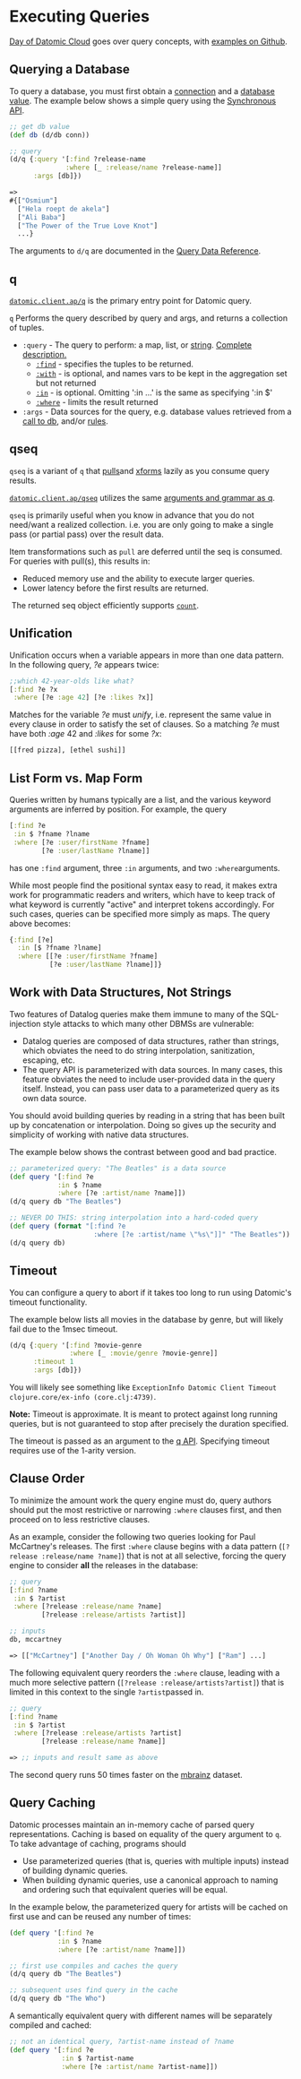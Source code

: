 Executing Queries
=================

[Day of Datomic Cloud](https://www.youtube.com/watch?v=qplsC2Q2xBA&t=8s) goes over query concepts, with [examples on Github](https://github.com/cognitect-labs/day-of-datomic-cloud).

Querying a Database
-------------------

To query a database, you must first obtain a [connection](../client/client-api.html#connection) and a [database value](../whatis/data-model.html#database). The example below shows a simple query using the [Synchronous API](../client/client-api.html#sync).

```clojure
;; get db value
(def db (d/db conn))

;; query
(d/q {:query '[:find ?release-name
              :where [_ :release/name ?release-name]]
      :args [db]})

```



```clojure
=>
#{["Osmium"]
  ["Hela roept de akela"]
  ["Ali Baba"]
  ["The Power of the True Love Knot"]
  ...}
```



The arguments to `d/q` are documented in the [Query Data Reference](query-data-reference.html).





q
-

[`datomic.client.ap/q`](https://docs.datomic.com/client-api/datomic.client.api.html#var-q) is the primary entry point for Datomic query.

`q` Performs the query described by query and args, and returns a collection of tuples.

- `:query` - The query to perform: a map, list, or [string](#work-with-data-structures). [Complete description.](query-data-reference.html)
    - [`:find`](query-data-reference.html#find-specs) - specifies the tuples to be returned.
    - [`:with`](query-data-reference.html#with) - is optional, and names vars to be kept in the aggregation set but not returned
    - [`:in`](query-data-reference.html#inputs) - is optional. Omitting ':in …' is the same as specifying ':in $'
    - [`:where`](query-data-reference.html#where-clauses) - limits the result returned
- `:args` - Data sources for the query, e.g. database values retrieved from a [call to db](#querying-a-database), and/or [rules](query-data-reference.html#rules).





qseq
----

`qseq` is a variant of `q` that [pulls](query-data-reference.html#pull-expressions)and [xforms](query-pull.html#xform-option) lazily as you consume query results.

[`datomic.client.ap/qseq`](https://docs.datomic.com/client-api/datomic.client.api.html#var-qseq) utilizes the same [arguments and grammar as q](query-data-reference.html#arg-grammar).

`qseq` is primarily useful when you know in advance that you do not need/want a realized collection. i.e. you are only going to make a single pass (or partial pass) over the result data.

 Item transformations such as `pull` are deferred until the seq is consumed. For queries with pull(s), this results in: ​

- Reduced memory use and the ability to execute larger queries.
- Lower latency before the first results are returned.

​ The returned seq object efficiently supports [`count`](https://clojure.github.io/clojure/clojure.core-api.html#clojure.core/bounded-count).





Unification
-----------

Unification occurs when a variable appears in more than one data pattern. In the following query, *?e* appears twice:

```clojure
;;which 42-year-olds like what?
[:find ?e ?x
 :where [?e :age 42] [?e :likes ?x]]
```



Matches for the variable *?e* must *unify*, i.e. represent the same value in every clause in order to satisfy the set of clauses. So a matching *?e* must have both *:age* 42 and *:likes* for some *?x*:

```clojure
[[fred pizza], [ethel sushi]]
```







List Form vs. Map Form
----------------------

Queries written by humans typically are a list, and the various keyword arguments are inferred by position. For example, the query

```clojure
[:find ?e
 :in $ ?fname ?lname
 :where [?e :user/firstName ?fname]
        [?e :user/lastName ?lname]]
```



has one `:find` argument, three `:in` arguments, and two `:where`arguments.

While most people find the positional syntax easy to read, it makes extra work for programmatic readers and writers, which have to keep track of what keyword is currently "active" and interpret tokens accordingly. For such cases, queries can be specified more simply as maps. The query above becomes:

```clojure
{:find [?e]
  :in [$ ?fname ?lname]
  :where [[?e :user/firstName ?fname]
          [?e :user/lastName ?lname]]}
```







Work with Data Structures, Not Strings
--------------------------------------

Two features of Datalog queries make them immune to many of the SQL-injection style attacks to which many other DBMSs are vulnerable:

- Datalog queries are composed of data structures, rather than strings, which obviates the need to do string interpolation, sanitization, escaping, etc.
- The query API is parameterized with data sources. In many cases, this feature obviates the need to include user-provided data in the query itself. Instead, you can pass user data to a parameterized query as its own data source.

You should avoid building queries by reading in a string that has been built up by concatenation or interpolation. Doing so gives up the security and simplicity of working with native data structures.

The example below shows the contrast between good and bad practice.

```clojure
;; parameterized query: "The Beatles" is a data source
(def query '[:find ?e
            :in $ ?name
            :where [?e :artist/name ?name]])
(d/q query db "The Beatles")

;; NEVER DO THIS: string interpolation into a hard-coded query
(def query (format "[:find ?e
                     :where [?e :artist/name \"%s\"]]" "The Beatles"))
(d/q query db)
```







Timeout
-------

You can configure a query to abort if it takes too long to run using Datomic's timeout functionality.

The example below lists all movies in the database by genre, but will likely fail due to the 1msec timeout.

```clojure
(d/q {:query '[:find ?movie-genre
               :where [_ :movie/genre ?movie-genre]]
      :timeout 1
      :args [db]})
```



You will likely see something like `ExceptionInfo Datomic Client Timeout  clojure.core/ex-info (core.clj:4739)`.

**Note:** Timeout is approximate. It is meant to protect against long running queries, but is not guaranteed to stop after precisely the duration specified.

The timeout is passed as an argument to the [q API](https://docs.datomic.com/client-api/datomic.client.api.html#var-q). Specifying timeout requires use of the 1-arity version.





Clause Order
------------

To minimize the amount work the query engine must do, query authors should put the most restrictive or narrowing `:where` clauses first, and then proceed on to less restrictive clauses.

As an example, consider the following two queries looking for Paul McCartney's releases. The first `:where` clause begins with a data pattern (`[?release :release/name ?name]`) that is not at all selective, forcing the query engine to consider **all** the releases in the database:

```clojure
;; query
[:find ?name 
 :in $ ?artist
 :where [?release :release/name ?name]
        [?release :release/artists ?artist]]

;; inputs
db, mccartney

```



```clojure
=> [["McCartney"] ["Another Day / Oh Woman Oh Why"] ["Ram"] ...]
```



The following equivalent query reorders the `:where` clause, leading with a much more selective pattern (`[?release :release/artists?artist]`) that is limited in this context to the single `?artist`passed in.

```clojure
;; query
[:find ?name 
 :in $ ?artist
 :where [?release :release/artists ?artist]
        [?release :release/name ?name]]
```



```clojure
=> ;; inputs and result same as above
```



The second query runs 50 times faster on the [mbrainz](https://github.com/Datomic/mbrainz-importer) dataset.





Query Caching
-------------

Datomic processes maintain an in-memory cache of parsed query representations. Caching is based on equality of the query argument to `q`. To take advantage of caching, programs should

- Use parameterized queries (that is, queries with multiple inputs) instead of building dynamic queries.
- When building dynamic queries, use a canonical approach to naming and ordering such that equivalent queries will be equal.

In the example below, the parameterized query for artists will be cached on first use and can be reused any number of times:

```clojure
(def query '[:find ?e
            :in $ ?name
            :where [?e :artist/name ?name]])

;; first use compiles and caches the query
(d/q query db "The Beatles")

;; subsequent uses find query in the cache
(d/q query db "The Who")
```



A semantically equivalent query with different names will be separately compiled and cached:

```clojure
;; not an identical query, ?artist-name instead of ?name
(def query '[:find ?e
             :in $ ?artist-name
             :where [?e :artist/name ?artist-name]])
```